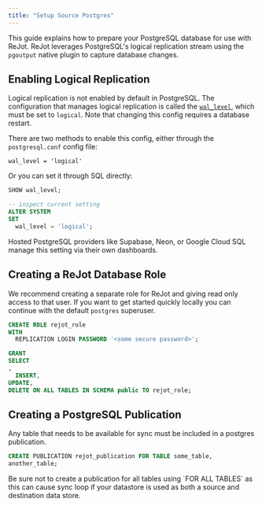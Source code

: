 ```yaml
---
title: "Setup Source Postgres"
---
```



This guide explains how to prepare your PostgreSQL database for use with ReJot. ReJot leverages
PostgreSQL's logical replication stream using the `pgoutput` native plugin to capture database
changes.

## Enabling Logical Replication

Logical replication is not enabled by default in PostgreSQL. The configuration that manages logical
replication is called the [`wal_level`][pg-wal-level], which must be set to `logical`. Note that
changing this config requires a database restart.

There are two methods to enable this config, either through the `postgresql.conf` config file:

```
wal_level = 'logical'
```

Or you can set it through SQL directly:

```sql
SHOW wal_level;

-- inspect current setting
ALTER SYSTEM
SET
  wal_level = 'logical';
```

<Notice type="NOTE">
  Hosted PostgreSQL providers like Supabase, Neon, or Google Cloud SQL manage this setting via their
  own dashboards.
</Notice>

## Creating a ReJot Database Role

We recommend creating a separate role for ReJot and giving read only access to that user. If you
want to get started quickly locally you can continue with the default `postgres` superuser.

```sql
CREATE ROLE rejot_role
WITH
  REPLICATION LOGIN PASSWORD '<some secure password>';

GRANT
SELECT
,
  INSERT,
UPDATE,
DELETE ON ALL TABLES IN SCHEMA public TO rejot_role;
```

## Creating a PostgreSQL Publication

Any table that needs to be available for sync must be included in a postgres publication.

```sql
CREATE PUBLICATION rejot_publication FOR TABLE some_table,
another_table;
```

<Notice type="WARNING">
  Be sure not to create a publication for all tables using `FOR ALL TABLES` as this can cause sync
  loop if your datastore is used as both a source and destination data store.
</Notice>

[pg-wal-level]: https://www.postgresql.org/docs/current/runtime-config-wal.html#GUC-WAL-LEVEL
